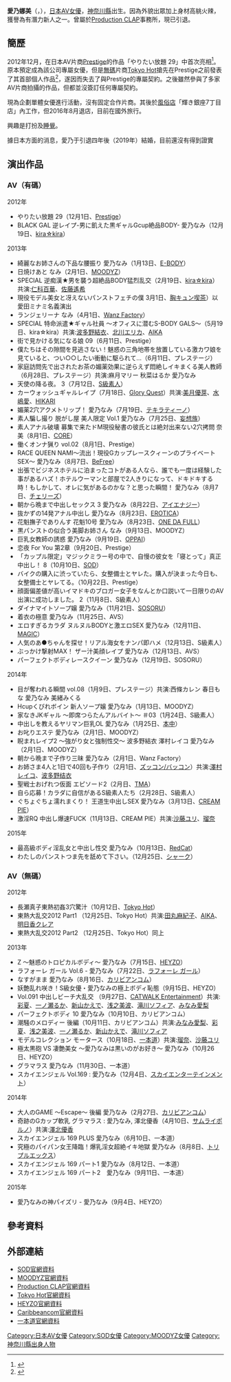 {{AV女优
|名前=愛乃 なみ Itoshino Nami
|ふりがな=いとしの なみ
|画像ファイル=
|画像コメント=
|愛称=
|別名=愛田ミナミ<br>長瀬真子
|生年=1994
|生月=1
|生日=3
|出身地={{JPN}}[[神奈川縣|神奈川縣]]
|血液型=[[B型|B型]]
|民族=
|瞳の色=
|毛髪の色=
|時点=2012年
|身長=163
|体重=
|バスト=96
|ウエスト=59
|ヒップ=89
|カップ=G
|股下=
|靴=
|身体備考=美巨乳、苗條、美腳
|ジャンル=[[AV女優|AV女優]]
|AV出演期間=2012年 - 2015年
|活動備考=
|他の活动=
|その他=

}}
{{japanese|japanese=愛乃 なみ|kana=いとしの なみ|romaji=Itoshino Nami}}

'''愛乃娜美'''（{{lang-ja|愛乃なみ}}，{{bd|1994年|1月3日}}），[[日本AV女優|日本AV女優]]，[[神奈川縣|神奈川縣]]出生。因為外貌出眾加上身材高䠷火辣，獲譽為有潛力新人之一。曾屬於[[Production_CLAP|Production CLAP]]事務所，現已引退。
== 簡歷 ==
2012年12月，在日本AV片商[[Prestige|Prestige]]的作品「やりたい放題 29」中首次亮相<ref>{{cite web |url=http://www.dmm.co.jp/mono/dvd/-/detail/=/cid=118dom043/ |title=やりたい放題 29 |publisher=PRESTIGE |accessdate=2012-12-01 |archive-date=2017-08-05 |archive-url=https://web.archive.org/web/20170805093823/http://www.dmm.co.jp/mono/dvd/-/detail/=/cid=118dom043/ |dead-url=no }}</ref>。原本預定成為該公司專屬女優，但是[[無碼|無碼]]片商[[Tokyo_Hot|Tokyo Hot]]搶先在Prestige之前發表了其首部個人作品<ref>{{cite web|url=http://my.tokyo-hot.com/product/20964/|title=長瀬真子東熱初姦3穴驚汁|publisher=Tokyo Hot|accessdate=2012-10-12|archive-date=2013-12-04|archive-url=https://web.archive.org/web/20131204104411/http://my.tokyo-hot.com/product/20964/|dead-url=no}}</ref>，遂因而失去了與Prestige的專屬契約。之後雖然參與了多家AV片商拍攝的作品，但都並沒簽訂任何專屬契約。

現為企劃單體女優進行活動，沒有固定合作片商。其後於[[風俗店|風俗店]]「輝き銀座7丁目店」內工作，但2016年8月退店，目前在國外旅行。

興趣是打扮及[[睡覺|睡覺]]。

據日本方面的消息，愛乃于引退四年後（2019年）結婚，目前還沒有得到證實

== 演出作品 ==
=== AV（有碼） ===
;2012年
*やりたい放題 29（12月1日、[[Prestige|Prestige]]）
*BLACK GAL 逆レイプ-男に飢えた黒ギャルGcup絶品BODY- 愛乃なみ（12月19日、[[kira☆kira|kira☆kira]]）

;2013年
*綺麗なお姉さんの下品な腰振り 愛乃なみ（1月13日、[[E-BODY|E-BODY]]）
*日焼けあと なみ（2月1日、[[MOODYZ|MOODYZ]]）
*SPECIAL 逆痴漢★男を襲う超絶品BODY猛烈乱交（2月19日、[[kira☆kira|kira☆kira]]）共演:[[仁科百華|仁科百華]]、[[佐藤遙希|佐藤遙希]]
*現役モデル美女と冴えないパンストフェチの僕 3月1日、[[胸キュン喫茶|胸キュン喫茶]]）以愛田ミナミ名義演出
*ランジェリーナ なみ（4月1日、[[Wanz_Factory|Wanz Factory]]）
*SPECIAL 特命派遣★ギャル社員 ～オフィスに潜むS-BODY GALS～（5月19日、kira☆kira）共演:[[波多野結衣|波多野結衣]]、[[北川エリカ|北川エリカ]]、[[AIKA_(AV女優)|AIKA]]
*街で見かける気になる娘 09（6月11日、Prestige）
*僕たちはその隙間を見逃さない！魅惑の三角地帯を放置している激カワ娘を見ていると、つい○○したい衝動に駆られて…（6月11日、プレステージ）
*家庭訪問先で出されたお茶の媚薬効果に逆らえず悶絶しイキまくる美人教師（6月28日、プレステージ）共演:麻月マリー 秋菜はるか 愛乃なみ
*天使の降る夜。 3（7月12日、[[S級素人|S級素人]]）
*カーウォッシュギャルレイプ（7月18日、[[Glory_Quest|Glory Quest]]）共演:[[美月優芽|美月優芽]]、[[杏紅茶々|水嶋愛]]、[[HIKARI|HIKARI]]
*媚薬2穴アクメトリップ！ 愛乃なみ（7月19日、[[テキラティーノ|テキラティーノ]]）
*素人騙し撮り 脱がし屋 美人限定 Vol.1 愛乃なみ（7月25日、[[妄想族|妄想族]]）
*素人アナル破壊 募集で来たドM現役秘書の彼氏とは絶対出来ない2穴拷問 奈美（8月1日、[[CORE|CORE]]）
*働くオンナ猟り vol.02（8月1日、Prestige）
*RACE QUEEN NAMI～流出！現役GカップレースクィーンのプライベートSEX～ 愛乃なみ（8月7日、[[BeFree|BeFree]]）
*出張でビジネスホテルに泊まったコトがある人なら、誰でも一度は経験した事があるハズ！ホテルウーマンと部屋で2人きりになって、ドキドキする時！もしかして、オレに気があるのかな？と思った瞬間！ 愛乃なみ（8月7日、[[チェリーズ|チェリーズ]]）
*朝から晩まで中出しセックス 3 愛乃なみ（8月22日、[[アイエナジー|アイエナジー]]）
*抜かずの14発アナル中出し 愛乃なみ（8月23日、[[EROTICA|EROTICA]]）
*花魁撫子でありんす 花魁10号 愛乃なみ（8月23日、[[ONE_DA_FULL|ONE DA FULL]]）
*黒パンストの似合う美脚お姉さん なみ（9月13日、MOODYZ）
*巨乳女教師の誘惑 愛乃なみ（9月19日、[[OPPAI|OPPAI]]）
*恋夜 For You 第2章（9月20日、Prestige）
*「カップル限定」マジックミラー号の中で、自慢の彼女を「寝とって」真正中出し！ 8（10月10日、[[Soft_On_Demand|SOD]]）
*バイクの購入に渋っていたら、女整備士とヤレた。購入が決まった今日も、女整備士とヤレてる。（10月22日、Prestige）
*顔面偏差値が高いイマドキのブロガー女子をなんとか口説いて一日限りのAV出演に成功しました。 2（11月8日、S級素人）
*ダイナマイトソープ嬢 愛乃なみ（11月21日、[[SOSORU|SOSORU]]）
*着衣の極意 愛乃なみ（11月25日、AVS）
*エロすぎるカラダ ヌルヌルBODYと激エロSEX 愛乃なみ（12月11日、[[MAGIC_(AV片商)|MAGIC]]）
*人気のあ●ちゃんを探せ！リアル海女をナンパ即ハメ（12月13日、S級素人）
*ぶっかけ撃射MAX！ ザー汁美顔レイプ 愛乃なみ（12月13日、AVS）
*パーフェクトボディレースクイーン 愛乃なみ（12月19日、SOSORU）
;2014年
*目が奪われる瞬間 vol.08（1月9日、プレステージ）共演:西條カレン 春日もな 愛乃なみ 美緒みくる
*Hcupくびれボイン 新人ソープ嬢 愛乃なみ（1月13日、MOODYZ）
*家なきJKギャル ～即席つらたんアルバイト～ ＃03（1月24日、S級素人）
*中出しを教えるヤリマン巨乳OL 愛乃なみ（1月25日、[[本中|本中]]）
*お叱りエステ 愛乃なみ（2月1日、MOODYZ）
*睨まれレイプ2 ～強がり女と強制性交～ 波多野結衣 澤村レイコ 愛乃なみ（2月1日、MOODYZ）
*朝から晩まで子作り三昧 愛乃なみ（2月1日、Wanz Factory）
*お姉さま4人と1日で40回も子作り（2月1日、[[ズッコン/バッコン|ズッコン/バッコン]]）共演:[[澤村レイコ|澤村レイコ]]、[[波多野结衣|波多野结衣]] 
*聖戦士おげれつ仮面 エピソード2（2月日、[[TMA|TMA]]）
*自ら応募！カラダに自信があるS級素人たち（2月28日、S級素人）
*ぐちょぐちょ濡れまくり！ 王道生中出しSEX 愛乃なみ（3月13日、[[CREAM_PIE|CREAM PIE]]）
*激淫RQ 中出し爆速FUCK（11月13日、CREAM PIE）共演:[[沙藤ユリ|沙藤ユリ]]、[[瑠奈|瑠奈]]

;2015年
*最高級ボディ淫乱女と中出し性交 愛乃なみ（10月13日、[[RedCat|RedCat]]）
*わたしのパンストつま先を舐めて下さい。（12月25日、[[シャーク|シャーク]]）

=== AV（無碼） ===
;2012年
*長瀬真子東熱初姦3穴驚汁（10月12日、[[Tokyo_Hot|Tokyo Hot]]）
*東熱大乱交2012 Part1 （12月25日、Tokyo Hot）共演:[[田丸麻紀子|田丸麻紀子]]、[[AIKA_(AV女優)|AIKA]]、[[明日香クレア|明日香クレア]]
*東熱大乱交2012 Part2 （12月25日、Tokyo Hot）同上

;2013年
*Z 〜魅惑のトロピカルボディ〜 愛乃なみ（7月15日、[[HEYZO|HEYZO]]）
*ラフォーレ ガール Vol.6 - 愛乃なみ（7月22日、[[ラフォーレ_ガール|ラフォーレ ガール]]）
*なすがまま 愛乃なみ（8月16日、[[カリビアンコム|カリビアンコム]]）
*妖艶乱れ咲き！S級女優・愛乃なみの極上ボディ恥態（9月15日、HEYZO）
*Vol.091 中出しビーチ大乱交 （9月27日、[[CATWALK_Entertainment|CATWALK Entertainment]]）共演:[[彩夏|彩夏]]、[[一ノ瀬るか|一ノ瀬るか]]、[[新山かえで|新山かえで]]、[[浅之美波|浅之美波]]、[[滝川ソフィア|滝川ソフィア]]、[[みなみ愛梨|みなみ愛梨]]
*パーフェクトボディ 10 愛乃なみ（10月10日、カリビアンコム）
*潮騒のメロディー 後編（10月11日、カリビアンコム）共演:[[みなみ愛梨|みなみ愛梨]]、[[彩夏|彩夏]]、[[浅之美波|浅之美波]]、[[一ノ瀬るか|一ノ瀬るか]]、[[新山かえで|新山かえで]]、[[滝川ソフィア|滝川ソフィア]]
*モデルコレクション モータース（10月18日、[[一本道|一本道]]）共演:[[瑠奈|瑠奈]]、[[沙藤ユリ|沙藤ユリ]]
*極太黒砲 VS 凄艶美女 ～愛乃なみは黒いのがお好き～ 愛乃なみ（10月26日、HEYZO）
*グラマラス 愛乃なみ（11月30日、一本道）
*スカイエンジェル Vol.169 : 愛乃なみ（12月4日、[[スカイエンターテインメント|スカイエンターテインメント]]）

;2014年
*大人のGAME ～Escape～ 後編 愛乃なみ（2月27日、[[カリビアンコム|カリビアンコム]]）
*奇跡のGカップ軟乳 グラマラス : 愛乃なみ, 澤北優香（4月10日、[[サムライポルノ|サムライポルノ]]）共演:[[澤北優香|澤北優香]]
*スカイエンジェル 169 PLUS 愛乃なみ（6月10日、一本道）
*究極のパイパン女王降臨！爆乳淫女超絶イキ地獄 愛乃なみ（8月8日、[[トリプルエックス|トリプルエックス]]）
*スカイエンジェル 169 パート1 愛乃なみ（8月12日、一本道）
*スカイエンジェル 169 パート2　愛乃なみ（9月11日、一本道）

;2015年
*愛乃なみの神パイズリ - 愛乃なみ（9月4日、HEYZO）

== 參考資料 ==
{{Reflist}}

== 外部連結 ==
*[http://www.sod.co.jp/sod_actress/itoshino_nami/index.html SOD官網資料] {{Wayback|url=http://www.sod.co.jp/sod_actress/itoshino_nami/index.html |date=20160424004632 }} 
*[http://www.moodyz.com/actress/detail/1018387/ MOODYZ官網資料] {{Wayback|url=http://www.moodyz.com/actress/detail/1018387/ |date=20160320131651 }}  
*[https://web.archive.org/web/20160307141852/http://www.clap-pro.jp/official/model/ Production CLAP官網資料]  
*[http://my.tokyo-hot.com/cast/5958/ Tokyo Hot官網資料] {{Wayback|url=http://my.tokyo-hot.com/cast/5958/ |date=20160302083150 }} 
*[http://www.heyzo.com/listpages/actor_268_1.html?sort=pop HEYZO官網資料] {{Wayback|url=http://www.heyzo.com/listpages/actor_268_1.html?sort=pop |date=20160713221811 }} 
*[http://www.caribbeancom.com/search_act/6030/1.html Caribbeancom官網資料] {{Wayback|url=http://www.caribbeancom.com/search_act/6030/1.html |date=20160307164734 }} 
*[http://www.1pondo.tv/search/?a=1145 一本道官網資料] {{Wayback|url=http://www.1pondo.tv/search/?a=1145 |date=20160307174545 }}

{{DEFAULTSORT:Itoshino Nami}}

[[Category:日本AV女優|Category:日本AV女優]]
[[Category:SOD女優|Category:SOD女優]]
[[Category:MOODYZ女優|Category:MOODYZ女優]]
[[Category:神奈川縣出身人物|Category:神奈川縣出身人物]]